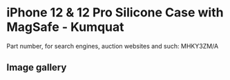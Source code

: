 
# iPhone 12 & 12 Pro Silicone Case with MagSafe - Kumquat

Part number, for search engines, auction websites and such: MHKY3ZM/A

## Image gallery

<div style={{ width: '100%', maxWidth: '768px' }}>
<GalleryComponent
    images={[
      {
        original: "/everysource/MHKY3.webp",
        thumbnail: "/everypreview/MHKY3.webp",
      },
      {
        original: "/everysource/MHKY3_AV01.webp",
        thumbnail: "/everypreview/MHKY3_AV01.webp",
      },
      {
        original: "/everysource/MHKY3_AV02.webp",
        thumbnail: "/everypreview/MHKY3_AV02.webp",
      },
      {
        original: "/everysource/MHKY3_AV03.webp",
        thumbnail: "/everypreview/MHKY3_AV03.webp",
      },
      {
        original: "/everysource/MHKY3_AV04.webp",
        thumbnail: "/everypreview/MHKY3_AV04.webp",
      },
      {
        original: "/everysource/MHKY3_AV05.webp",
        thumbnail: "/everypreview/MHKY3_AV05.webp",
      },
      {
        original: "/everysource/MHKY3_AV06.webp",
        thumbnail: "/everypreview/MHKY3_AV06.webp",
      },
      {
        original: "/everysource/MHKY3_AV07.webp",
        thumbnail: "/everypreview/MHKY3_AV07.webp",
      },
      {
        original: "/everysource/MHKY3_AV08.webp",
        thumbnail: "/everypreview/MHKY3_AV08.webp",
      },
      {
        original: "/everysource/MHKY3_AV09.webp",
        thumbnail: "/everypreview/MHKY3_AV09.webp",
      },
      {
        original: "/everysource/MHKY3_AV10.webp",
        thumbnail: "/everypreview/MHKY3_AV10.webp",
      }
    ]}
  />
</div>